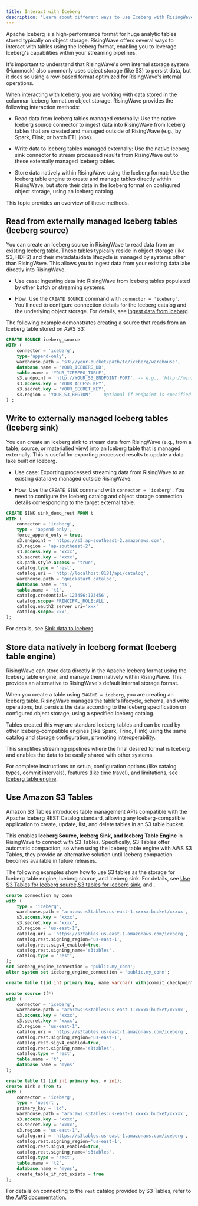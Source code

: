 ```yaml
---
title: Interact with Iceberg
description: "Learn about different ways to use Iceberg with RisingWave"
---
```

Apache Iceberg is a high-performance format for huge analytic tables stored typically on object storage. RisingWave offers several ways to interact with tables using the Iceberg format, enabling you to leverage Iceberg's capabilities within your streaming pipelines.

It's important to understand that RisingWave's own internal storage system (Hummock) also commonly uses object storage (like S3) to persist data, but it does so using a row-based format optimized for RisingWave's internal operations.

When interacting with Iceberg, you are working with data stored in the columnar Iceberg format on object storage. RisingWave provides the following interaction methods:

- Read data from Iceberg tables managed externally: Use the native Iceberg source connector to ingest data into RisingWave from Iceberg tables that are created and managed outside of RisingWave (e.g., by Spark, Flink, or batch ETL jobs).

- Write data to Iceberg tables managed externally: Use the native Iceberg sink connector to stream processed results from RisingWave out to these externally managed Iceberg tables.

- Store data natively within RisingWave using the Iceberg format: Use the Iceberg table engine to create and manage tables directly within RisingWave, but store their data in the Iceberg format on configured object storage, using an Iceberg catalog.

This topic provides an overview of these methods.

## Read from externally managed Iceberg tables (Iceberg source)

You can create an Iceberg source in RisingWave to read data from an existing Iceberg table. These tables typically reside in object storage (like S3, HDFS) and their metadata/data lifecycle is managed by systems other than RisingWave. This allows you to ingest data from your existing data lake directly into RisingWave.

- Use case: Ingesting data into RisingWave from Iceberg tables populated by other batch or streaming systems.

- How: Use the `CREATE SOURCE` command with `connector = 'iceberg'`. You'll need to configure connection details for the Iceberg catalog and the underlying object storage. For details, see [Ingest data from Iceberg](/ingestion/sources/iceberg).

The following example demonstrates creating a source that reads from an Iceberg table stored on AWS S3:

```sql
CREATE SOURCE iceberg_source
WITH (
    connector = 'iceberg',
    type='append-only',
    warehouse.path = 's3://your-bucket/path/to/iceberg/warehouse',
    database.name = 'YOUR_ICEBERG_DB',
    table.name = 'YOUR_ICEBERG_TABLE',
    s3.endpoint = 'http://YOUR_S3_ENDPOINT:PORT', -- e.g., 'http://minio:9000'
    s3.access.key = 'YOUR_ACCESS_KEY',
    s3.secret.key = 'YOUR_SECRET_KEY',
    s3.region = 'YOUR_S3_REGION'  -- Optional if endpoint is specified
) ;
```

## Write to externally managed Iceberg tables (Iceberg sink)

You can create an Iceberg sink to stream data from RisingWave (e.g., from a table, source, or materialied view) into an Iceberg table that is managed externally. This is useful for exporting processed results to update a data lake built on Iceberg.

- Use case: Exporting processed streaming data from RisingWave to an existing data lake managed outside RisingWave.

- How: Use the `CREATE SINK` command with `connector = 'iceberg'`. You need to configure the Iceberg catalog and object storage connection details corresponding to the target external table.

```sql
CREATE SINK sink_demo_rest FROM t
WITH (
    connector = 'iceberg',
    type = 'append-only',
    force_append_only = true,
    s3.endpoint = 'https://s3.ap-southeast-2.amazonaws.com',
    s3.region = 'ap-southeast-2',
    s3.access.key = 'xxxx',
    s3.secret.key = 'xxxx',
    s3.path.style.access = 'true',
    catalog.type = 'rest',
    catalog.uri = 'http://localhost:8181/api/catalog',
    warehouse.path = 'quickstart_catalog',
    database.name = 'ns',
    table.name = 't1',
    catalog.credential='123456:123456',
    catalog.scope='PRINCIPAL_ROLE:ALL',
    catalog.oauth2_server_uri='xxx'
    catalog.scope='xxx',
);
```

For details, see [Sink data to Iceberg](/integrations/destinations/apache-iceberg).

## Store data natively in Iceberg format (Iceberg table engine)

RisingWave can store data directly in the Apache Iceberg format using the Iceberg table engine, and manage them natively within RisingWave. This provides an alternative to RisingWave's default internal storage format.

When you create a table using `ENGINE = iceberg`, you are creating an Iceberg table. RisingWave manages the table's lifecycle, schema, and write operations, but persists the data according to the Iceberg specification on configured object storage, using a specified Iceberg catalog.

Tables created this way are standard Iceberg tables and can be read by other Iceberg-compatible engines (like Spark, Trino, Flink) using the same catalog and storage configuration, promoting interoperability.

This simplifies streaming pipelines where the final desired format is Iceberg and enables the data to be easily shared with other systems.

For complete instructions on setup, configuration options (like catalog types, commit intervals), features (like time travel), and limitations, see [Iceberg table engine](/store/iceberg-table-engine).

## Use Amazon S3 Tables
 
 Amazon S3 Tables introduces table management APIs compatible with the Apache Iceberg REST Catalog standard, allowing any Iceberg-compatible application to create, update, list, and delete tables in an S3 table bucket.  
 
 This enables **Iceberg Source, Iceberg Sink, and Iceberg Table Engine** in RisingWave to connect with S3 Tables. Specifically, S3 Tables offer automatic compaction, so when using the Iceberg table engine with AWS S3 Tables, they provide an alternative solution until Iceberg compaction becomes available in future releases.
 
 The following examples show how to use S3 tables as the storage for Iceberg table engine, Iceberg source, and Iceberg sink. For details, see [Use S3 Tables for Iceberg source](/ingestion/sources/iceberg-config#use-amazon-s3-tables),[S3 tables for Iceberg sink](/integrations/destinations/apache-iceberg#use-amazon-s3-tables), and []().
 
 ```sql
 create connection my_conn
 with (
     type = 'iceberg',
     warehouse.path = 'arn:aws:s3tables:us-east-1:xxxxx:bucket/xxxxx',
     s3.access.key = 'xxxx',
     s3.secret.key = 'xxxx',
     s3.region = 'us-east-1',
     catalog.uri = 'https://s3tables.us-east-1.amazonaws.com/iceberg',
     catalog.rest.signing_region='us-east-1',
     catalog.rest.sigv4_enabled=true,
     catalog.rest.signing_name='s3tables',
     catalog.type = 'rest',
 );
 set iceberg_engine_connection = 'public.my_conn';
 alter system set iceberg_engine_connection = 'public.my_conn';
 
 create table t(id int primary key, name varchar) with(commit_checkpoint_interval = 5) engine = iceberg;
 ```
 
 ```sql
 create source t(*)
 with (
     connector = 'iceberg',
     warehouse.path = 'arn:aws:s3tables:us-east-1:xxxxx:bucket/xxxxx',
     s3.access.key = 'xxxx',
     s3.secret.key = 'xxxx',
     s3.region = 'us-east-1',
     catalog.uri = 'https://s3tables.us-east-1.amazonaws.com/iceberg',
     catalog.rest.signing_region='us-east-1',
     catalog.rest.sigv4_enabled=true,
     catalog.rest.signing_name='s3tables',
     catalog.type = 'rest',
     table.name = 't',
     database.name = 'myns'
 );
 ```
 
 ```sql
 create table t2 (id int primary key, v int);
 create sink s from t2
 with (
     connector = 'iceberg',
     type = 'upsert',
     primary_key = 'id',
     warehouse.path = 'arn:aws:s3tables:us-east-1:xxxxx:bucket/xxxxx',
     s3.access.key = 'xxxx',
     s3.secret.key = 'xxxx',
     s3.region = 'us-east-1',
     catalog.uri = 'https://s3tables.us-east-1.amazonaws.com/iceberg',
     catalog.rest.signing_region='us-east-1',
     catalog.rest.sigv4_enabled=true,
     catalog.rest.signing_name='s3tables',
     catalog.type = 'rest',
     table.name = 't2',
     database.name = 'myns',
     create_table_if_not_exists = true
 );
 ```
 
 For details on connecting to the `rest` catalog provided by S3 Tables, refer to the [AWS documentation](https://docs.aws.amazon.com/AmazonS3/latest/userguide/s3-tables-integrating-open-source.html).